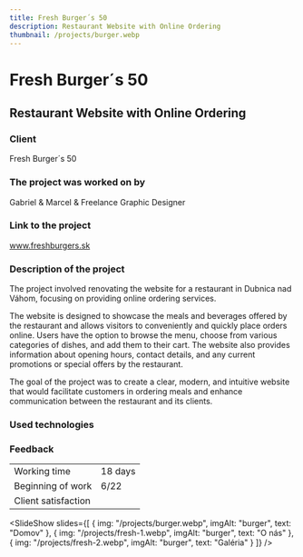 ```yaml
---
title: Fresh Burger´s 50
description: Restaurant Website with Online Ordering
thumbnail: /projects/burger.webp
---
```



# Fresh Burger´s 50

## Restaurant Website with Online Ordering

### Client

Fresh Burger´s 50

### The project was worked on by

Gabriel & Marcel & Freelance Graphic Designer

### Link to the project

www.freshburgers.sk

### Description of the project

The project involved renovating the website for a restaurant in Dubnica nad Váhom, focusing on providing online ordering services.

The website is designed to showcase the meals and beverages offered by the restaurant and allows visitors to conveniently and quickly place orders online. Users have the option to browse the menu, choose from various categories of dishes, and add them to their cart. The website also provides information about opening hours, contact details, and any current promotions or special offers by the restaurant.

The goal of the project was to create a clear, modern, and intuitive website that would facilitate customers in ordering meals and enhance communication between the restaurant and its clients.

### Used technologies

<div class="not-prose mt-5 flex flex-wrap gap-7">
  <Technology name="Wordpress" color="#55c8ff" size={40}>
    <Icon name="ic:baseline-wordpress" size={40} />
  </Technology>
</div>

### Feedback

|                     |                              |
| ------------------- | ---------------------------- |
| Working time        | 18 days                      |
| Beginning of work   | 6/22                         |
| Client satisfaction | <StarsRating rating={3.5} /> |

<SlideShow
  slides={[
{ img: "/projects/burger.webp", imgAlt: "burger", text: "Domov" },
{ img: "/projects/fresh-1.webp", imgAlt: "burger", text: "O nás" },
{ img: "/projects/fresh-2.webp", imgAlt: "burger", text: "Galéria" }
]}
/>
